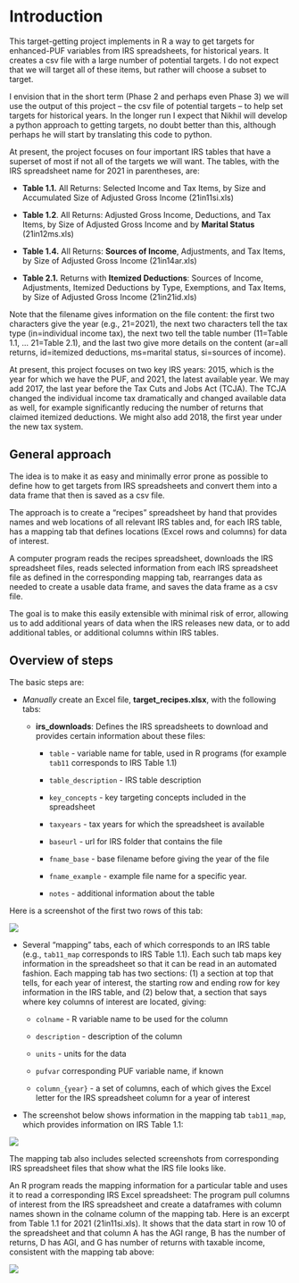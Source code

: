 # Introduction

This target-getting project implements in R a way to get targets for enhanced-PUF variables from IRS spreadsheets, for historical years. It creates a csv file with a large number of potential targets. I do not expect that we will target all of these items, but rather will choose a subset to target.

I envision that in the short term (Phase 2 and perhaps even Phase 3) we will use the output of this project – the csv file of potential targets – to help set targets for historical years. In the longer run I expect that Nikhil will develop a python approach to getting targets, no doubt better than this, although perhaps he will start by translating this code to python.

At present, the project focuses on four important IRS tables that have a superset of most if not all of the targets we will want. The tables, with the IRS spreadsheet name for 2021 in parentheses, are:

-   **Table 1.1.** All Returns: Selected Income and Tax Items, by Size and Accumulated Size of Adjusted Gross Income (21in11si.xls)

-   **Table 1.2**. All Returns: Adjusted Gross Income, Deductions, and Tax Items, by Size of Adjusted Gross Income and by **Marital Status** (21in12ms.xls)

-   **Table 1.4.** All Returns: **Sources of Income**, Adjustments, and Tax Items, by Size of Adjusted Gross Income (21in14ar.xls)

-   **Table 2.1.** Returns with **Itemized Deductions**: Sources of Income, Adjustments, Itemized Deductions by Type, Exemptions, and Tax Items, by Size of Adjusted Gross Income (21in21id.xls)

Note that the filename gives information on the file content: the first two characters give the year (e.g., 21=2021), the next two characters tell the tax type (in=individual income tax), the next two tell the table number (11=Table 1.1, ... 21=Table 2.1), and the last two give more details on the content (ar=all returns, id=itemized deductions, ms=marital status, si=sources of income).

At present, this project focuses on two key IRS years: 2015, which is the year for which we have the PUF, and 2021, the latest available year. We may add 2017, the last year before the Tax Cuts and Jobs Act (TCJA). The TCJA changed the individual income tax dramatically and changed available data as well, for example significantly reducing the number of returns that claimed itemized deductions. We might also add 2018, the first year under the new tax system.

## General approach

The idea is to make it as easy and minimally error prone as possible to define how to get targets from IRS spreadsheets and convert them into a data frame that then is saved as a csv file.

The approach is to create a "recipes" spreadsheet by hand that provides names and web locations of all relevant IRS tables and, for each IRS table, has a mapping tab that defines locations (Excel rows and columns) for data of interest.

A computer program reads the recipes spreadsheet, downloads the IRS spreadsheet files, reads selected information from each IRS spreadsheet file as defined in the corresponding mapping tab, rearranges data as needed to create a usable data frame, and saves the data frame as a csv file.

The goal is to make this easily extensible with minimal risk of error, allowing us to add additional years of data when the IRS releases new data, or to add additional tables, or additional columns within IRS tables.

## Overview of steps

The basic steps are:

-   *Manually* create an Excel file, **target_recipes.xlsx**, with the following tabs:

    -   **irs_downloads**: Defines the IRS spreadsheets to download and provides certain information about these files:

        -   `table` - variable name for table, used in R programs (for example `tab11` corresponds to IRS Table 1.1)

        -   `table_description` - IRS table description

        -   `key_concepts` - key targeting concepts included in the spreadsheet

        -   `taxyears` - tax years for which the spreadsheet is available

        -   `baseurl` - url for IRS folder that contains the file

        -   `fname_base` - base filename before giving the year of the file

        -   `fname_example` - example file name for a specific year.

        -   `notes` - additional information about the table

Here is a screenshot of the first two rows of this tab:

![](images/clipboard-176911770.png)

-   Several "mapping" tabs, each of which corresponds to an IRS table (e.g., `tab11_map` corresponds to IRS Table 1.1). Each such tab maps key information in the spreadsheet so that it can be read in an automated fashion. Each mapping tab has two sections: (1) a section at top that tells, for each year of interest, the starting row and ending row for key information in the IRS table, and (2) below that, a section that says where key columns of interest are located, giving:

    -   `colname` - R variable name to be used for the column

    -   `description` - description of the column

    -   `units` - units for the data

    -   `pufvar` corresponding PUF variable name, if known

    -   `column_{year}` - a set of columns, each of which gives the Excel letter for the IRS spreadsheet column for a year of interest

-   The screenshot below shows information in the mapping tab `tab11_map`, which provides information on IRS Table 1.1:

![](images/clipboard-1754309540.png)

The mapping tab also includes selected screenshots from corresponding IRS spreadsheet files that show what the IRS file looks like.

An R program reads the mapping information for a particular table and uses it to read a corresponding IRS Excel spreadsheet: The program pull columns of interest from the IRS spreadsheet and create a dataframes with column names shown in the colname column of the mapping tab. Here is an excerpt from Table 1.1 for 2021 (21in11si.xls). It shows that the data start in row 10 of the spreadsheet and that column A has the AGI range, B has the number of returns, D has AGI, and G has number of returns with taxable income, consistent with the mapping tab above:

![](images/clipboard-1681514924.png)

